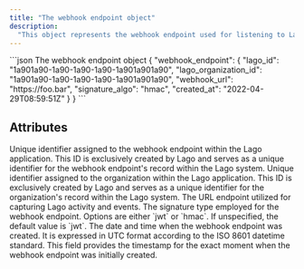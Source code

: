 ```yaml
---
title: "The webhook endpoint object"
description:
  "This object represents the webhook endpoint used for listening to Lago's events"
---
```


<RequestExample>
```json The webhook endpoint object
{
  "webhook_endpoint": {
    "lago_id": "1a901a90-1a90-1a90-1a90-1a901a901a90",
    "lago_organization_id": "1a901a90-1a90-1a90-1a90-1a901a901a90",
    "webhook_url": "https://foo.bar",
    "signature_algo": "hmac",
    "created_at": "2022-04-29T08:59:51Z"
  }
}
```
</RequestExample>

## Attributes

<ResponseField name="webhook_endpoint" type="object">
  <Expandable title="object" defaultOpen="true">
    <ResponseField name="lago_id" type="string" required>
      Unique identifier assigned to the webhook endpoint within the Lago application. 
      This ID is exclusively created by Lago and serves as a unique identifier for 
      the webhook endpoint's record within the Lago system.
    </ResponseField>
    <ResponseField name="lago_organization_id" type="string" required>
      Unique identifier assigned to the organization within the Lago application. 
      This ID is exclusively created by Lago and serves as a unique identifier for 
      the organization's record within the Lago system.
    </ResponseField>
    <ResponseField name="webhook_url" type="string" required>
      The URL endpoint utilized for capturing Lago activity and events.
    </ResponseField>
    <ResponseField name="signature_algo" type="string" required>
      The signature type employed for the webhook endpoint. Options are either `jwt` or `hmac`. If unspecified, the default value is `jwt`.
    </ResponseField>
    <ResponseField name="created_at" type="string" required>
      The date and time when the webhook endpoint was created. It is expressed in UTC format according to the ISO 8601 datetime standard. 
      This field provides the timestamp for the exact moment when the webhook endpoint was initially created.
    </ResponseField>
  </Expandable>
</ResponseField>
